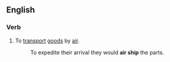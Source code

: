 ==English==

===Verb===
{{en-verb}}

# To [[transport]] [[goods]] by [[air]].
#: To expedite their arrival they would '''air ship''' the parts.